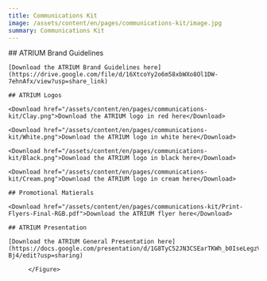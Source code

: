 ```yaml
---
title: Communications Kit
image: /assets/content/en/pages/communications-kit/image.jpg
summary: Communications Kit
---
```

<Grid variant="two-columns">
  <GridItem>
    ## ATRIUM Brand Guidelines

    [Download the ATRIUM Brand Guidelines here](https://drive.google.com/file/d/16XtcoYy2o6m58xbWXo8Ol1DW-7ehnAfx/view?usp=share_link)

    ## ATRIUM Logos

    <Download href="/assets/content/en/pages/communications-kit/Clay.png">Download the ATRIUM logo in red here</Download>

    <Download href="/assets/content/en/pages/communications-kit/White.png">Download the ATRIUM logo in white here</Download>

    <Download href="/assets/content/en/pages/communications-kit/Black.png">Download the ATRIUM logo in black here</Download>

    <Download href="/assets/content/en/pages/communications-kit/Cream.png">Download the ATRIUM logo in cream here</Download>

    ## Promotional Matierals

    <Download href="/assets/content/en/pages/communications-kit/Print-Flyers-Final-RGB.pdf">Download the ATRIUM flyer here</Download>

    ## ATRIUM Presentation

    [Download the ATRIUM General Presentation here](https://docs.google.com/presentation/d/1G8TyC52JN3CSEarTKWh_b0IseLegzVL0n0LLkmN-Bj4/edit?usp=sharing)
  </GridItem>

  <GridItem>
    <Figure href="/assets/content/en/pages/communications-kit/1723553284858-38b975dc-8313-4d54-9633-868a9a8f4a84_1.jpg">

    </Figure>
  </GridItem>
</Grid>
